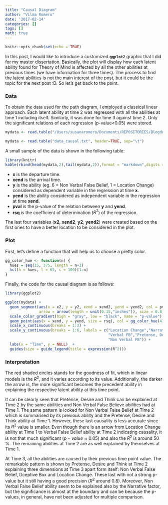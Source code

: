 ```yaml
---
title: "Causal Diagram"
author: "Vilma Romero"
date: '2017-02-14'
categories: []
tags: []
math: true
---
```


```r
knitr::opts_chunk$set(echo = TRUE)
```

In this post, I would like to introduce a customized **`ggplot2`** graphic that I did for my master dissertation. Basically, the plot will display how each latent ability found for Theory of Mind is affected by all the other abilities at previous times (we have information for three times). The process to find the latent abilities is not the main interest of the post, but it could be the topic for the next post :D. So let's get back to the point.

### Data

To obtain the data used for the path diagram, I employed a classical linear approach. Each latent ability at time 2 was regressed with all the abilities at time 1 including itself. Similarly, it was done for time 3 against time 2. Only the significant relations of each regression (p-value<0.05) were stored.

```r
mydata <- read.table("/Users/susanaromero/Documents/REPOSITORIES/Blogdown-sources/data/data_causal.txt", header=TRUE, sep="\t")
```

```r
mydata <- read.table("data_causal.txt", header=TRUE, sep="\t")
```

A small sample of the data is shown in the following table:

```r
library(knitr)
kable(rbind(head(mydata,2),tail(mydata,2)),format = "markdown",digits = 6,row.names = FALSE,align = 'c')

```

* **x** is the departure time.
* **xend** is the arrival time.
* **y** is the ability (eg. 6 = Non Verbal False Belief, 1 = Location Change) considered as dependent variable in the regression at time **x**.
* **yend** is the ability considered as independent variable in the regression at time **xend**.
* **pval** is the p-value of the relation between **y** and **yend**.
* **rsq** is the coefficient of determination ($R^2$) of the regression.

The last four variables (**x2**, **xend2**, **y2**, **yend2**) were created based on the first ones to have a better location to be considered in the plot.

### Plot

First, let's define a function that will help us to choose a pretty color.

```r
gg_color_hue <- function(n) {
  hues = seq(15, 375, length = n+1)
  hcl(h = hues, l = 65, c = 100)[1:n]
}
```

Finally, the code for the causal diagram is as follows:

```r
library(ggplot2)

ggplot(mydata) + 
  geom_segment(aes(x = x2, y = y2, xend = xend2, yend = yend2, col = pval), alpha = 0.3, 
               arrow = arrow(length = unit(0.15,"inches")), size = 0.8) +
  scale_color_gradient(high = "gray", low = "black", name = "p-value") +
  geom_point(aes(x = xend, y = yend, size = rsq), col = gg_color_hue(4)[1]) +
  scale_x_continuous(breaks = 1:3) + 
  scale_y_continuous(breaks = 1:6, labels = c("Location Change","Narrative","Deceptive Box",
                                              "Verbal FB","Pretense, Desire, Think",
                                              "Non Verbal FB")) + 
  labs(x = "Time", y = NULL)  +
  guides(size = guide_legend(title = expression(R^2)))
```

### Interpretation

The red shaded circles stands for the goodness of fit, which in linear models is the $R^2$, and it varies according to its value. Additionally, the darker the arrow is, the more significant becomes the precedent ability in explaining the respective latent ability at this time point. 

It can be clearly seen that Pretense, Desire and Think can be explained at Time 2 by the same abilities and Non Verbal False Believe abilities had at Time 1. The same pattern is looked for Non Verbal False Belief at Time 2 which is summarised by its previous ability and the Pretense, Desire and Think ability at Time 1. However, these last causality is less accurate since its $R^2$ value is smaller. Even though there is an arrow from Location Change ability at Time 1 to Verbal False Belief ability at Time 2 indicating causality, it is not that much significant ($p-value \approx 0.05$) and also the $R^2$ is around 50 \%. The remaining abilities at Time 2 are as well explained by themselves at Time 1.

At Time 3, all the abilities are caused by their previous time point value. The remarkable pattern is shown by Pretense, Desire and Think at Time 2 explaining three dimensions at Time 3 apart form itself: Non Verbal False Belief, Dceptive Box and Location Change. These last with not a strong p-value but it still having a good precision ($R^2$ around 0.8). Moreover, Non Verbal False Belief ability seem to be explained also by the Narrative factor, but the significance is almost at the boundary and can be because the p-values, in general, have not been adjusted for multiple comparison. 
